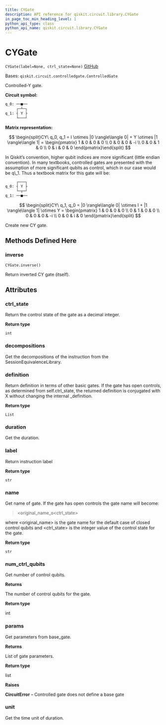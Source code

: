 ```yaml
---
title: CYGate
description: API reference for qiskit.circuit.library.CYGate
in_page_toc_min_heading_level: 1
python_api_type: class
python_api_name: qiskit.circuit.library.CYGate
---
```


# CYGate

<span id="qiskit.circuit.library.CYGate" />

`CYGate(label=None, ctrl_state=None)` [GitHub](https://github.com/qiskit/qiskit/tree/stable/0.18/qiskit/circuit/library/standard_gates/y.py "view source code")

Bases: `qiskit.circuit.controlledgate.ControlledGate`

Controlled-Y gate.

**Circuit symbol:**

```python
q_0: ──■──
     ┌─┴─┐
q_1: ┤ Y ├
     └───┘
```

**Matrix representation:**

$$
\begin{split}CY\ q_0, q_1 =
I \otimes |0 \rangle\langle 0| + Y \otimes |1 \rangle\langle 1|  =
    \begin{pmatrix}
        1 & 0 & 0 & 0 \\
        0 & 0 & 0 & -i \\
        0 & 0 & 1 & 0 \\
        0 & i & 0 & 0
    \end{pmatrix}\end{split}
$$

<Admonition title="Note" type="note">
  In Qiskit’s convention, higher qubit indices are more significant (little endian convention). In many textbooks, controlled gates are presented with the assumption of more significant qubits as control, which in our case would be q\_1. Thus a textbook matrix for this gate will be:

  ```python
       ┌───┐
  q_0: ┤ Y ├
       └─┬─┘
  q_1: ──■──
  ```

  $$
  \begin{split}CY\ q_1, q_0 =
      |0 \rangle\langle 0| \otimes I + |1 \rangle\langle 1| \otimes Y =
      \begin{pmatrix}
          1 & 0 & 0 & 0 \\
          0 & 1 & 0 & 0 \\
          0 & 0 & 0 & -i \\
          0 & 0 & i & 0
      \end{pmatrix}\end{split}
  $$
</Admonition>

Create new CY gate.

## Methods Defined Here

### inverse

<span id="qiskit.circuit.library.CYGate.inverse" />

`CYGate.inverse()`

Return inverted CY gate (itself).

## Attributes

<span id="qiskit.circuit.library.CYGate.ctrl_state" />

### ctrl\_state

Return the control state of the gate as a decimal integer.

**Return type**

`int`

<span id="qiskit.circuit.library.CYGate.decompositions" />

### decompositions

Get the decompositions of the instruction from the SessionEquivalenceLibrary.

<span id="qiskit.circuit.library.CYGate.definition" />

### definition

Return definition in terms of other basic gates. If the gate has open controls, as determined from self.ctrl\_state, the returned definition is conjugated with X without changing the internal \_definition.

**Return type**

`List`

<span id="qiskit.circuit.library.CYGate.duration" />

### duration

Get the duration.

<span id="qiskit.circuit.library.CYGate.label" />

### label

Return instruction label

**Return type**

`str`

<span id="qiskit.circuit.library.CYGate.name" />

### name

Get name of gate. If the gate has open controls the gate name will become:

> \<original\_name\_o\<ctrl\_state>

where \<original\_name> is the gate name for the default case of closed control qubits and \<ctrl\_state> is the integer value of the control state for the gate.

**Return type**

`str`

<span id="qiskit.circuit.library.CYGate.num_ctrl_qubits" />

### num\_ctrl\_qubits

Get number of control qubits.

**Returns**

The number of control qubits for the gate.

**Return type**

int

<span id="qiskit.circuit.library.CYGate.params" />

### params

Get parameters from base\_gate.

**Returns**

List of gate parameters.

**Return type**

list

**Raises**

**CircuitError** – Controlled gate does not define a base gate

<span id="qiskit.circuit.library.CYGate.unit" />

### unit

Get the time unit of duration.

